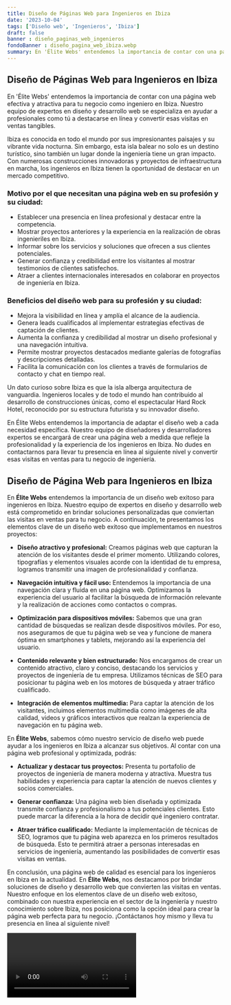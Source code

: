 ```yaml
---
title: Diseño de Páginas Web para Ingenieros en Ibiza
date: '2023-10-04'
tags: ['Diseño web', 'Ingenieros', 'Ibiza']
draft: false
banner : diseño_paginas_web_ingenieros
fondoBanner : diseño_pagina_web_ibiza.webp
summary: En 'Élite Webs' entendemos la importancia de contar con una página web efectiva y atractiva para tu negocio como ingeniero en Ibiza. Nuestro equipo de expertos en diseño y desarrollo web se especializa en ayudar a profesionales como tú a destacarse en línea y convertir esas visitas en ventas tangibles.
---
```


## Diseño de Páginas Web para Ingenieros en Ibiza

En 'Élite Webs' entendemos la importancia de contar con una página web efectiva y atractiva para tu negocio como ingeniero en Ibiza. Nuestro equipo de expertos en diseño y desarrollo web se especializa en ayudar a profesionales como tú a destacarse en línea y convertir esas visitas en ventas tangibles.

Ibiza es conocida en todo el mundo por sus impresionantes paisajes y su vibrante vida nocturna. Sin embargo, esta isla balear no solo es un destino turístico, sino también un lugar donde la ingeniería tiene un gran impacto. Con numerosas construcciones innovadoras y proyectos de infraestructura en marcha, los ingenieros en Ibiza tienen la oportunidad de destacar en un mercado competitivo.

### Motivo por el que necesitan una página web en su profesión y su ciudad:

- Establecer una presencia en línea profesional y destacar entre la competencia.
- Mostrar proyectos anteriores y la experiencia en la realización de obras ingenieriles en Ibiza.
- Informar sobre los servicios y soluciones que ofrecen a sus clientes potenciales.
- Generar confianza y credibilidad entre los visitantes al mostrar testimonios de clientes satisfechos.
- Atraer a clientes internacionales interesados en colaborar en proyectos de ingeniería en Ibiza.

### Beneficios del diseño web para su profesión y su ciudad:

- Mejora la visibilidad en línea y amplía el alcance de la audiencia.
- Genera leads cualificados al implementar estrategias efectivas de captación de clientes.
- Aumenta la confianza y credibilidad al mostrar un diseño profesional y una navegación intuitiva.
- Permite mostrar proyectos destacados mediante galerías de fotografías y descripciones detalladas.
- Facilita la comunicación con los clientes a través de formularios de contacto y chat en tiempo real.

Un dato curioso sobre Ibiza es que la isla alberga arquitectura de vanguardia. Ingenieros locales y de todo el mundo han contribuido al desarrollo de construcciones únicas, como el espectacular Hard Rock Hotel, reconocido por su estructura futurista y su innovador diseño.

En Élite Webs entendemos la importancia de adaptar el diseño web a cada necesidad específica. Nuestro equipo de diseñadores y desarrolladores expertos se encargará de crear una página web a medida que refleje la profesionalidad y la experiencia de los ingenieros en Ibiza. No dudes en contactarnos para llevar tu presencia en línea al siguiente nivel y convertir esas visitas en ventas para tu negocio de ingeniería.

<GifSeo />

<Cta />

## Diseño de Página Web para Ingenieros en Ibiza

En **Élite Webs** entendemos la importancia de un diseño web exitoso para ingenieros en Ibiza. Nuestro equipo de expertos en diseño y desarrollo web está comprometido en brindar soluciones personalizadas que conviertan las visitas en ventas para tu negocio. A continuación, te presentamos los elementos clave de un diseño web exitoso que implementamos en nuestros proyectos:

- **Diseño atractivo y profesional:** Creamos páginas web que capturan la atención de los visitantes desde el primer momento. Utilizando colores, tipografías y elementos visuales acorde con la identidad de tu empresa, logramos transmitir una imagen de profesionalidad y confianza.

- **Navegación intuitiva y fácil uso:** Entendemos la importancia de una navegación clara y fluida en una página web. Optimizamos la experiencia del usuario al facilitar la búsqueda de información relevante y la realización de acciones como contactos o compras.

- **Optimización para dispositivos móviles:** Sabemos que una gran cantidad de búsquedas se realizan desde dispositivos móviles. Por eso, nos aseguramos de que tu página web se vea y funcione de manera óptima en smartphones y tablets, mejorando así la experiencia del usuario.

- **Contenido relevante y bien estructurado:** Nos encargamos de crear un contenido atractivo, claro y conciso, destacando los servicios y proyectos de ingeniería de tu empresa. Utilizamos técnicas de SEO para posicionar tu página web en los motores de búsqueda y atraer tráfico cualificado.

- **Integración de elementos multimedia:** Para captar la atención de los visitantes, incluimos elementos multimedia como imágenes de alta calidad, videos y gráficos interactivos que realzan la experiencia de navegación en tu página web.

En **Élite Webs**, sabemos cómo nuestro servicio de diseño web puede ayudar a los ingenieros en Ibiza a alcanzar sus objetivos. Al contar con una página web profesional y optimizada, podrás:

- **Actualizar y destacar tus proyectos:** Presenta tu portafolio de proyectos de ingeniería de manera moderna y atractiva. Muestra tus habilidades y experiencia para captar la atención de nuevos clientes y socios comerciales.

- **Generar confianza:** Una página web bien diseñada y optimizada transmite confianza y profesionalismo a tus potenciales clientes. Esto puede marcar la diferencia a la hora de decidir qué ingeniero contratar.

- **Atraer tráfico cualificado:** Mediante la implementación de técnicas de SEO, logramos que tu página web aparezca en los primeros resultados de búsqueda. Esto te permitirá atraer a personas interesadas en servicios de ingeniería, aumentando las posibilidades de convertir esas visitas en ventas.

En conclusión, una página web de calidad es esencial para los ingenieros en Ibiza en la actualidad. En **Élite Webs**, nos destacamos por brindar soluciones de diseño y desarrollo web que convierten las visitas en ventas. Nuestro enfoque en los elementos clave de un diseño web exitoso, combinado con nuestra experiencia en el sector de la ingeniería y nuestro conocimiento sobre Ibiza, nos posiciona como la opción ideal para crear la página web perfecta para tu negocio. ¡Contáctanos hoy mismo y lleva tu presencia en línea al siguiente nivel!

<Video />

<CtaBot job='Ingenieros' city='Ibiza'/>

<Gmaps query='Ibiza+españa+maps' />